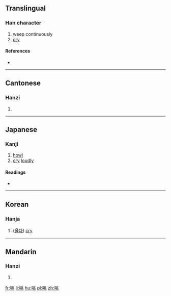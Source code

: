 ==Translingual==

===Han character===
{{Han char|rn=30|rad=口|as=06|sn=9|four=6201<sub>3</sub>|canj=口中一人 (RLMO)|ids=⿰[[口]][[兆]]}}

# weep continuously
# [[cry]]

====References====
* {{Han ref|kx=0187.150|dkj=03559|dj=0406.160|hdz=10619.070|uh=54B7|ud=21687|bh=CE42|bd=52802}}

----

==Cantonese==

===Hanzi===
{{yue-hanzi|jyut=|y=tou4}}

# {{defn|lang=yue|sort=口06}}

----

==Japanese==

===Kanji===
{{ja-kanji|grade=|rs=口06}}

# [[howl]]
# [[cry]] [[loudly]]

====Readings====
* {{ja-readings|on=[[たう]] (tau), [[どう]] (dō), [[てう]] (teu), [[てき]] (teki), [[じあく]] (jiaku)|kun=[[なく]] (naku)}}

----

==Korean==

===Hanja===
{{ko-hanja|hangeul=도|rv=do|mr=to}}

# ([[울다]]) [[cry]]

----

==Mandarin==

===Hanzi===
{{cmn-hanzi|pin=[[táo]] ([[tao2]]), [[xuǎn]] ([[xuan3]])|wg=t'ao<sup>2</sup>, hsüan<sup>3</sup>}}

# {{defn|lang=cmn|sort=口06}}

[[fr:咷]]
[[li:咷]]
[[hu:咷]]
[[pl:咷]]
[[zh:咷]]